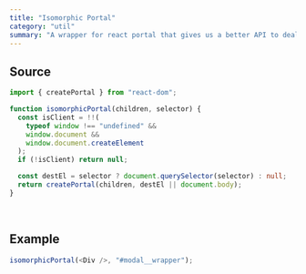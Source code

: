 ```yaml
---
title: "Isomorphic Portal"
category: "util"
summary: "A wrapper for react portal that gives us a better API to deal with react portal in SSR applications."
---
```


## Source

```typescript
import { createPortal } from "react-dom";

function isomorphicPortal(children, selector) {
  const isClient = !!(
    typeof window !== "undefined" &&
    window.document &&
    window.document.createElement
  );
  if (!isClient) return null;

  const destEl = selector ? document.querySelector(selector) : null;
  return createPortal(children, destEl || document.body);
}
```

<br />

## Example

```typescript
isomorphicPortal(<Div />, "#modal__wrapper");
```
